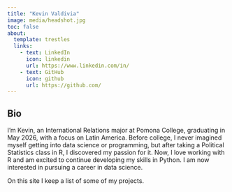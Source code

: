 ```yaml
---
title: "Kevin Valdivia"
image: media/headshot.jpg
toc: false 
about: 
  template: trestles
  links:
    - text: LinkedIn
      icon: linkedin
      url: https://www.linkedin.com/in/
    - text: GitHub
      icon: github
      url: https://github.com/
---
```


## Bio

I'm Kevin, an International Relations major at Pomona College, graduating in May 2026, with a focus on Latin America. Before college, I never imagined myself getting into data science or programming, but after taking a Political Statistics class in R, I discovered my passion for it. Now, I love working with R and am excited to continue developing my skills in Python. I am now interested in pursuing a career in data science.

On this site I keep a list of some of my projects.
